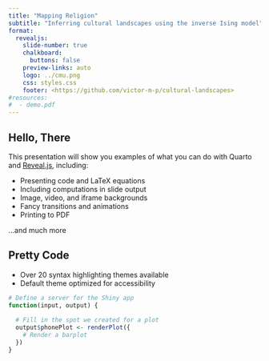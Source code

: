 ```yaml
---
title: "Mapping Religion"
subtitle: "Inferring cultural landscapes using the inverse Ising model"
format:
  revealjs: 
    slide-number: true
    chalkboard: 
      buttons: false
    preview-links: auto
    logo: ../cmu.png
    css: styles.css
    footer: <https://github.com/victor-m-p/cultural-landscapes>
#resources:
#  - demo.pdf
---
```


## Hello, There

This presentation will show you examples of what you can do with Quarto and [Reveal.js](https://revealjs.com), including:

-   Presenting code and LaTeX equations
-   Including computations in slide output
-   Image, video, and iframe backgrounds
-   Fancy transitions and animations
-   Printing to PDF

...and much more

## Pretty Code {auto-animate="true"}

-   Over 20 syntax highlighting themes available
-   Default theme optimized for accessibility

``` r
# Define a server for the Shiny app
function(input, output) {
  
  # Fill in the spot we created for a plot
  output$phonePlot <- renderPlot({
    # Render a barplot
  })
}
```